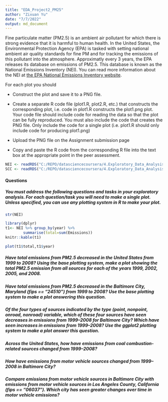```yaml
---
title: "EDA_Project2_PM25"
author: "Zixuan Yu"
date: "7/7/2022"
output: md_document
---
```

Fine particulate matter (PM2.5) is an ambient air pollutant for which there is strong evidence that it is harmful to human health. In the United States, the Environmental Protection Agency (EPA) is tasked with setting national ambient air quality standards for fine PM and for tracking the emissions of this pollutant into the atmosphere. Approximatly every 3 years, the EPA releases its database on emissions of PM2.5. This database is known as the National Emissions Inventory (NEI). You can read more information about the NEI at [the EPA National Emissions Inventory website](https://www.epa.gov/technical-air-pollution-resources).  

For each plot you should  

- Construct the plot and save it to a PNG file.

- Create a separate R code file (\color{red}{\verb|plot1.R|}plot1.R, \color{red}{\verb|plot2.R|}plot2.R, etc.) that constructs the corresponding plot, i.e. code in plot1.R constructs the plot1.png plot. Your code file should include code for reading the data so that the plot can be fully reproduced. You must also include the code that creates the PNG file. Only include the code for a single plot (i.e. \color{red}{\verb|plot1.R|}plot1.R should only include code for producing \color{red}{\verb|plot1.png|}plot1.png)

- Upload the PNG file on the Assignment submission page

- Copy and paste the R code from the corresponding R file into the text box at the appropriate point in the peer assessment.  
```r
NEI <- readRDS("C:/REPO/datasciencecoursera/4.Exploratory_Data_Analysis/EDA_project2_PM25/summarySCC_PM25.rds")
SCC <- readRDS("C:/REPO/datasciencecoursera/4.Exploratory_Data_Analysis/EDA_project2_PM25/Source_Classification_Code.rds")
```


#### Questions
##### You must address the following questions and tasks in your exploratory analysis. For each question/task you will need to make a single plot. Unless specified, you can use any plotting system in R to make your plot.
```r
str(NEI)
```
```r
library(dplyr)
t1<- NEI %>% group_by(year) %>% 
        summarise(total=sum(Emissions))
knitr::kable(t1)
```
```r
plot(t1$total,t1$year)
```

##### Have total emissions from PM2.5 decreased in the United States from 1999 to 2008? Using the base plotting system, make a plot showing the total PM2.5 emission from all sources for each of the years 1999, 2002, 2005, and 2008.

##### Have total emissions from PM2.5 decreased in the Baltimore City, Maryland (\color{red}{\verb|fips == "24510"|}fips == "24510") from 1999 to 2008? Use the base plotting system to make a plot answering this question.

##### Of the four types of sources indicated by the \color{red}{\verb|type|}type (point, nonpoint, onroad, nonroad) variable, which of these four sources have seen decreases in emissions from 1999–2008 for Baltimore City? Which have seen increases in emissions from 1999–2008? Use the ggplot2 plotting system to make a plot answer this question.

##### Across the United States, how have emissions from coal combustion-related sources changed from 1999–2008?

##### How have emissions from motor vehicle sources changed from 1999–2008 in Baltimore City?

##### Compare emissions from motor vehicle sources in Baltimore City with emissions from motor vehicle sources in Los Angeles County, California (\color{red}{\verb|fips == "06037"|}fips == "06037"). Which city has seen greater changes over time in motor vehicle emissions?  
















































